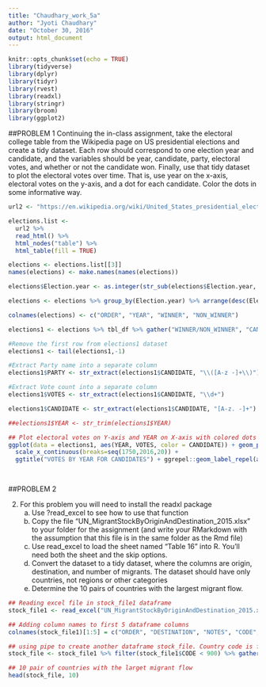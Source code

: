 ```yaml
---
title: "Chaudhary_work_5a"
author: "Jyoti Chaudhary"
date: "October 30, 2016"
output: html_document
---
```


```r
knitr::opts_chunk$set(echo = TRUE)
library(tidyverse)
library(dplyr)
library(tidyr)
library(rvest)
library(readxl)
library(stringr)
library(broom)
library(ggplot2)
```

##PROBLEM 1
Continuing the in-class assignment, take the electoral college table from the Wikipedia page on US presidential elections and create a tidy dataset. Each row should correspond to one election year and candidate, and the variables should be year, candidate, party, electoral votes, and whether or not the candidate won. Finally, use that tidy dataset to plot the electoral votes over time. That is, use year on the x-axis, electoral votes on the y-axis, and a dot for each candidate. Color the dots in some informative way.


```r


url2 <- "https://en.wikipedia.org/wiki/United_States_presidential_election"

elections.list <- 
  url2 %>%
  read_html() %>%
  html_nodes("table") %>%
  html_table(fill = TRUE)

elections <- elections.list[[3]]
names(elections) <- make.names(names(elections))

elections$Election.year <- as.integer(str_sub(elections$Election.year, end = 4))

elections <- elections %>% group_by(Election.year) %>% arrange(desc(Election.year))

colnames(elections) <- c("ORDER", "YEAR", "WINNER", "NON_WINNER")

elections1 <- elections %>% tbl_df %>% gather("WINNER/NON_WINNER", "CANDIDATE", 3:4)

#Remove the first row from elections1 dataset
elections1 <- tail(elections1,-1)

#Extract Party name into a separate column 
elections1$PARTY <- str_extract(elections1$CANDIDATE, "\\([A-z -]+\\)") %>% str_replace_all("[()]", "")

#Extract Vote count into a separate column
elections1$VOTES <- str_extract(elections1$CANDIDATE, "\\d+") 

elections1$CANDIDATE <- str_extract(elections1$CANDIDATE, "[A-z. -]+") 

##elections1$YEAR <- str_trim(elections1$YEAR)

## Plot electoral votes on Y-axis and YEAR on X-axis with colored dots for Candidates. 
ggplot(data = elections1, aes(YEAR, VOTES, color = CANDIDATE)) + geom_point() + geom_line() +
  scale_x_continuous(breaks=seq(1750,2016,20)) +
  ggtitle("VOTES BY YEAR FOR CANDIDATES") + ggrepel::geom_label_repel(aes(label = CANDIDATE), alpha = .25) + theme(legend.position = "none")

 
```

##PROBLEM 2

2) For this problem you will need to install the readxl package
    a) Use ?read_excel to see how to use that function
    b) Copy the file "UN_MigrantStockByOriginAndDestination_2015.xlsx" to your folder for the assignment (and write your RMarkdown with the assumption that this file is in the same folder as the Rmd file)
    c) Use read_excel to load the sheet named "Table 16" into R. You'll need both the sheet and the skip options.
    d) Convert the dataset to a tidy dataset, where the columns are origin, destination, and number of migrants. The dataset should have only countries, not regions or other categories
    e) Determine the 10 pairs of countries with the largest migrant flow.

```r

## Reading excel file in stock_file1 dataframe
stock_file1 <- read_excel("UN_MigrantStockByOriginAndDestination_2015.xlsx", sheet = "Table 16", skip=15, na="", col_names = TRUE, col_types = NULL)

## Adding column names to first 5 dataframe columns
colnames(stock_file1)[1:5] = c("ORDER", "DESTINATION", "NOTES", "CODE", "TYPE_OF_DATA")

## using pipe to create another dataframe stock_file. Country code is filtered to include rows that has less than 900 (I believe < 900 has all the countries). Filtered all the 'NA' on Migrants column. Arranged in desc order of Migrant values.
stock_file <- stock_file1 %>% filter(stock_file1$CODE < 900) %>% gather("ORIGIN", "MIGRANTS", 7:240) %>%           filter(!is.na(MIGRANTS)) %>% select(ORIGIN, DESTINATION, MIGRANTS) %>% arrange(desc(MIGRANTS))

## 10 pair of countries with the larget migrant flow
head(stock_file, 10)

```

